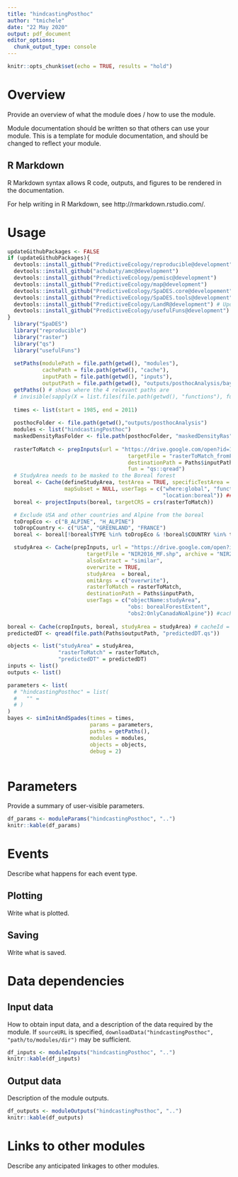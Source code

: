 ```yaml
---
title: "hindcastingPosthoc"
author: "tmichele"
date: "22 May 2020"
output: pdf_document
editor_options:
  chunk_output_type: console
---
```


```r
knitr::opts_chunk$set(echo = TRUE, results = "hold")
```

# Overview

Provide an overview of what the module does / how to use the module.

Module documentation should be written so that others can use your module.
This is a template for module documentation, and should be changed to reflect your module.

## R Markdown

R Markdown syntax allows R code, outputs, and figures to be rendered in the documentation.

For help writing in R Markdown, see http://rmarkdown.rstudio.com/.

# Usage

```r

updateGithubPackages <- FALSE
if (updateGithubPackages){
  devtools::install_github("PredictiveEcology/reproducible@development")
  devtools::install_github("achubaty/amc@development")
  devtools::install_github("PredictiveEcology/pemisc@development")
  devtools::install_github("PredictiveEcology/map@development")
  devtools::install_github("PredictiveEcology/SpaDES.core@developement") # Updates SpaDES.tools and SpaDES.core quickPlot
  devtools::install_github("PredictiveEcology/SpaDES.tools@development") # Updates SpaDES.tools and SpaDES.core quickPlot
  devtools::install_github("PredictiveEcology/LandR@development") # Updates SpaDES.tools and SpaDES.core quickPlot
  devtools::install_github("PredictiveEcology/usefulFuns@development") # Updates LandR
}
  library("SpaDES")
  library("reproducible")
  library("raster")
  library("qs")
  library("usefulFuns")
  
  setPaths(modulePath = file.path(getwd(), "modules"),
           cachePath = file.path(getwd(), "cache"),
           inputPath = file.path(getwd(), "inputs"),
           outputPath = file.path(getwd(), "outputs/posthocAnalysis/bayesian/trial8"))
  getPaths() # shows where the 4 relevant paths are
  # invisible(sapply(X = list.files(file.path(getwd(), "functions"), full.names = TRUE), FUN = source))
  
  times <- list(start = 1985, end = 2011)
  
  posthocFolder <- file.path(getwd(),"outputs/posthocAnalysis")
  modules <- list("hindcastingPosthoc")
  maskedDensityRasFolder <- file.path(posthocFolder, "maskedDensityRas")
  
  rasterToMatch <- prepInputs(url = "https://drive.google.com/open?id=1c-rnifCpK-qU9fkg__f4RP0ueRUNjjiR",
                                      targetFile = "rasterToMatch_fromFocalRasters.qs",
                                      destinationPath = Paths$inputPath,
                                      fun = "qs::qread")
  # StudyArea needs to be masked to the Boreal forest
  boreal <- Cache(defineStudyArea, testArea = TRUE, specificTestArea = "boreal",
                  mapSubset = NULL, userTags = c("where:global", "function:defineStudyArea", 
                                                 "location:boreal")) ## rp is the whole North American boreal region
  boreal <- projectInputs(boreal, targetCRS = crs(rasterToMatch))

  # Exclude USA and other countries and Alpine from the boreal
  toDropEco <- c("B_ALPINE", "H_ALPINE")
  toDropCountry <- c("USA", "GREENLAND", "FRANCE")
  boreal <- boreal[!boreal$TYPE %in% toDropEco & !boreal$COUNTRY %in% toDropCountry,]

  studyArea <- Cache(prepInputs, url = "https://drive.google.com/open?id=1tgqn8FajD1iSj0aECONGhFzwInau0-q8",
                         targetFile = "NIR2016_MF.shp", archive = "NIR2016_MF.zip",
                         alsoExtract = "similar",
                         overwrite = TRUE, 
                         studyArea  = boreal,
                         omitArgs = c("overwrite"),
                         rasterToMatch = rasterToMatch, 
                         destinationPath = Paths$inputPath, 
                         userTags = c("objectName:studyArea",
                                      "obs: borealForestExtent",
                                      "obs2:OnlyCanadaNoAlpine")) #cacheId = "30bda38785cd89e6"
  
boreal <- Cache(cropInputs, boreal, studyArea = studyArea) # cacheId = "0f8a459b727333c6"
predictedDT <- qread(file.path(Paths$outputPath, "predictedDT.qs"))

objects <- list("studyArea" = studyArea,
                "rasterToMatch" = rasterToMatch,
                "predictedDT" = predictedDT)
inputs <- list()
outputs <- list()

parameters <- list(
  # "hindcastingPosthoc" = list(
  #   "" = 
  # )
)
bayes <- simInitAndSpades(times = times, 
                          params = parameters, 
                          paths = getPaths(),
                          modules = modules, 
                          objects = objects, 
                          debug = 2)
 
```

# Parameters

Provide a summary of user-visible parameters.

```r
df_params <- moduleParams("hindcastingPosthoc", "..")
knitr::kable(df_params)
```

# Events

Describe what happens for each event type.

## Plotting

Write what is plotted.

## Saving

Write what is saved.

# Data dependencies

## Input data

How to obtain input data, and a description of the data required by the module.
If `sourceURL` is specified, `downloadData("hindcastingPosthoc", "path/to/modules/dir")` may be sufficient.

```r
df_inputs <- moduleInputs("hindcastingPosthoc", "..")
knitr::kable(df_inputs)
```

## Output data

Description of the module outputs.

```r
df_outputs <- moduleOutputs("hindcastingPosthoc", "..")
knitr::kable(df_outputs)
```

# Links to other modules

Describe any anticipated linkages to other modules.
